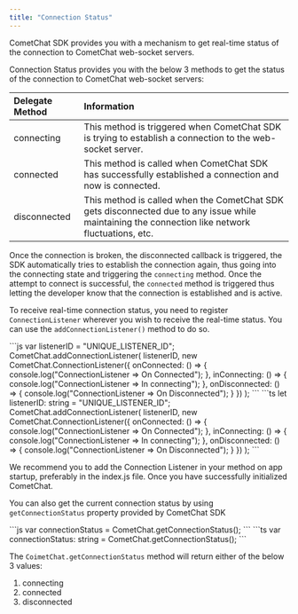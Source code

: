 ```yaml
---
title: "Connection Status"
---
```




CometChat SDK provides you with a mechanism to get real-time status of the connection to CometChat web-socket servers.

Connection Status provides you with the below 3 methods to get the status of the connection to CometChat web-socket servers:

| Delegate Method | Information                                                                                                                                      |
| :--------------- | :------------------------------------------------------------------------------------------------------------------------------------------------ |
| connecting      | This method is triggered when CometChat SDK is trying to establish a connection to the web-socket server.                                        |
| connected       | This method is called when CometChat SDK has successfully established a connection and now is connected.                                         |
| disconnected    | This method is called when the CometChat SDK gets disconnected due to any issue while maintaining the connection like network fluctuations, etc. |

Once the connection is broken, the disconnected callback is triggered, the SDK automatically tries to establish the connection again, thus going into the connecting state and triggering the `connecting` method. Once the attempt to connect is successful, the `connected` method is triggered thus letting the developer know that the connection is established and is active.

To receive real-time connection status, you need to register `ConnectionListener` wherever you wish to receive the real-time status. You can use the `addConnectionListener()` method to do so.

<Tabs>
<Tab title="JavaScript">
```js
var listenerID = "UNIQUE_LISTENER_ID";
CometChat.addConnectionListener(
    listenerID,
    new CometChat.ConnectionListener({
        onConnected: () => {
            console.log("ConnectionListener => On Connected");
        },
        inConnecting: () => {
            console.log("ConnectionListener => In connecting");
        },
        onDisconnected: () => {
          console.log("ConnectionListener => On Disconnected");
        }
    })
);
```

</Tab>

<Tab title="TypeScript">
```ts
let listenerID: string = "UNIQUE_LISTENER_ID";
CometChat.addConnectionListener(
    listenerID,
    new CometChat.ConnectionListener({
        onConnected: () => {
            console.log("ConnectionListener => On Connected");
        },
        inConnecting: () => {
            console.log("ConnectionListener => In connecting");
        },
        onDisconnected: () => {
            console.log("ConnectionListener => On Disconnected");
        }
    })
);
```

</Tab>

</Tabs>

<Note>

We recommend you to add the Connection Listener in your method on app startup, preferably in the index.js file. Once you have successfully initialized CometChat.

</Note>

You can also get the current connection status by using `getConnectionStatus` property provided by CometChat SDK

<Tabs>
<Tab title="JavaScript">
```js
var connectionStatus = CometChat.getConnectionStatus();
```

</Tab>

<Tab title="TypeScript">
```ts
var connectionStatus: string = CometChat.getConnectionStatus();
```

</Tab>

</Tabs>

The `CoimetChat.getConnectionStatus` method will return either of the below 3 values:

1. connecting
2. connected
3. disconnected
